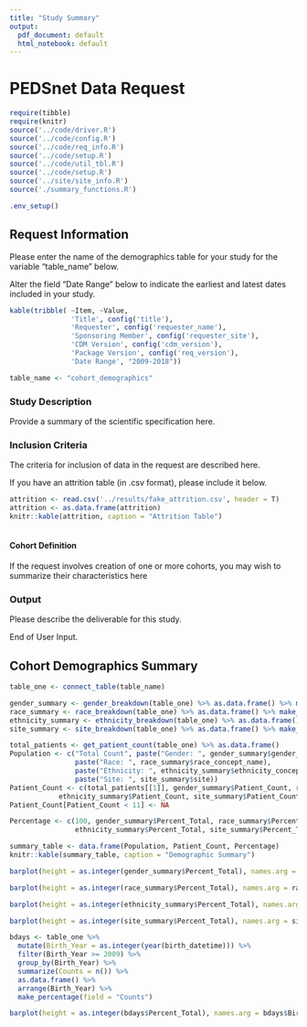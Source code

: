 ```yaml
---
title: "Study Summary"
output:
  pdf_document: default
  html_notebook: default
---
```


# PEDSnet Data Request

```r
require(tibble)
require(knitr)
source('../code/driver.R')
source('../code/config.R')
source('../code/req_info.R')
source('../code/setup.R')
source('../code/util_tbl.R')
source('../code/setup.R')
source('../site/site_info.R')
source('./summary_functions.R')

.env_setup()
```

## Request Information

Please enter the name of the demographics table for your study for the variable "table_name" below. 

Alter the field "Date Range" below to indicate the earliest and latest dates included in your study.

```r
kable(tribble( ~Item, ~Value,
               'Title', config('title'),
               'Requester', config('requester_name'),
               'Sponsoring Member', config('requester_site'),
               'CDM Version', config('cdm_version'),
               'Package Version', config('req_version'),
               'Date Range', "2009-2018"))

table_name <- "cohort_demographics"
```

### Study Description

Provide a summary of the scientific specification here.

### Inclusion Criteria

The criteria for inclusion of data in the request are described here.

If you have an attrition table (in .csv format), please include it below.


```r

attrition <- read.csv('../results/fake_attrition.csv', header = T)
attrition <- as.data.frame(attrition)
knitr::kable(attrition, caption = "Attrition Table")
  
```

#### Cohort Definition

If the request involves creation of one or more cohorts, you may wish
to summarize their characteristics here

### Output

Please describe the deliverable for this study.

End of User Input.

## Cohort Demographics Summary

```r
table_one <- connect_table(table_name)

gender_summary <- gender_breakdown(table_one) %>% as.data.frame() %>% make_percentage('Patient_Count')
race_summary <- race_breakdown(table_one) %>% as.data.frame() %>% make_percentage('Patient_Count')
ethnicity_summary <- ethnicity_breakdown(table_one) %>% as.data.frame() %>% make_percentage('Patient_Count')
site_summary <- site_breakdown(table_one) %>% as.data.frame() %>% make_percentage('Patient_Count')

total_patients <- get_patient_count(table_one) %>% as.data.frame()
Population <- c("Total Count", paste("Gender: ", gender_summary$gender_concept_name),
                paste("Race: ", race_summary$race_concept_name),
                paste("Ethnicity: ", ethnicity_summary$ethnicity_concept_name),
                paste("Site: ", site_summary$site))
Patient_Count <- c(total_patients[[1]], gender_summary$Patient_Count, race_summary$Patient_Count,
            ethnicity_summary$Patient_Count, site_summary$Patient_Count)
Patient_Count[Patient_Count < 11] <- NA

Percentage <- c(100, gender_summary$Percent_Total, race_summary$Percent_Total,
                ethnicity_summary$Percent_Total, site_summary$Percent_Total)

summary_table <- data.frame(Population, Patient_Count, Percentage)
knitr::kable(summary_table, caption = "Demographic Summary")
```

```r
barplot(height = as.integer(gender_summary$Percent_Total), names.arg = gender_summary$gender_concept_name, col = 'blue', ylab = 'Percentage', main = "Breakdown of Cohort by Gender", las = 2)
```

```r
barplot(height = as.integer(race_summary$Percent_Total), names.arg = race_summary$race_concept_name, col = 'blue', ylab = 'Percentage', main = "Breakdown of Cohort by Race", las = 2)
```

```r
barplot(height = as.integer(ethnicity_summary$Percent_Total), names.arg = ethnicity_summary$ethnicity_concept_name, col = 'blue', ylab = 'Percentage', main = "Breakdown of Cohort by Ethnicity", las = 2)

```

```r
barplot(height = as.integer(site_summary$Percent_Total), names.arg = site_summary$site, col = 'blue', ylab = 'Percentage', main = "Breakdown of Cohort by Site", las = 2)
```

```r
bdays <- table_one %>%
  mutate(Birth_Year = as.integer(year(birth_datetime))) %>%
  filter(Birth_Year >= 2009) %>%
  group_by(Birth_Year) %>%
  summarize(Counts = n()) %>%
  as.data.frame() %>%
  arrange(Birth_Year) %>%
  make_percentage(field = "Counts")

barplot(height = as.integer(bdays$Percent_Total), names.arg = bdays$Birth_Year, col = 'blue', ylab = 'Percentage', main = "Distribution of Cohort Birth Years", las = 2)
```


